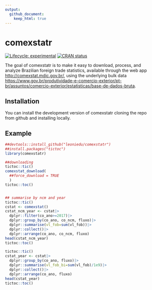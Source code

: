 ```yaml
---
output:
  github_document:
    keep_html: true
---
```


<!-- README.md is generated from README.Rmd. Please edit that file -->

# comexstatr

<!-- badges: start -->

[![Lifecycle:
experimental](https://img.shields.io/badge/lifecycle-experimental-orange.svg)](https://lifecycle.r-lib.org/articles/stages.html#experimental)
[![CRAN
status](https://www.r-pkg.org/badges/version/comexstatr)](https://CRAN.R-project.org/package=comexstatr)
<!-- badges: end -->

The goal of comexstatr is to make it easy to download, process, and
analyze Brazilian foreign trade statistics, available through the web
app <http://comexstat.mdic.gov.br/>, using the underlying bulk data
<https://www.gov.br/produtividade-e-comercio-exterior/pt-br/assuntos/comercio-exterior/estatisticas/base-de-dados-bruta>.

## Installation

You can install the development version of comexstatr cloning the repo
from github and installing locally.


## Example

``` r
##devtools::install_github("leoniedu/comexstatr")
##install.packages("tictoc")
library(comexstatr)

##downloading
tictoc::tic()
comexstat_download(
  ##force_download = TRUE
  )
tictoc::toc()


## summarise by ncm and year
tictoc::tic()
cstat <- comexstat()
cstat_ncm_year <- cstat|>
  dplyr::filter(co_ano>=2017)|>
  dplyr::group_by(co_ano, co_ncm, fluxo)|>
  dplyr::summarise(vl_fob=sum(vl_fob))|>
  dplyr::collect()|>
  dplyr::arrange(co_ano, co_ncm, fluxo)
head(cstat_ncm_year)
tictoc::toc()

tictoc::tic()
cstat_year <- cstat|>
  dplyr::group_by(co_ano, fluxo)|>
  dplyr::summarise(vl_fob_bi=sum(vl_fob)/1e9)|>
  dplyr::collect()|>
  dplyr::arrange(co_ano, fluxo)
head(cstat_year)
tictoc::toc()

```
